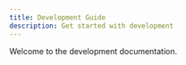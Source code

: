 ---
title: Development Guide
description: Get started with development
---

Welcome to the development documentation. 


